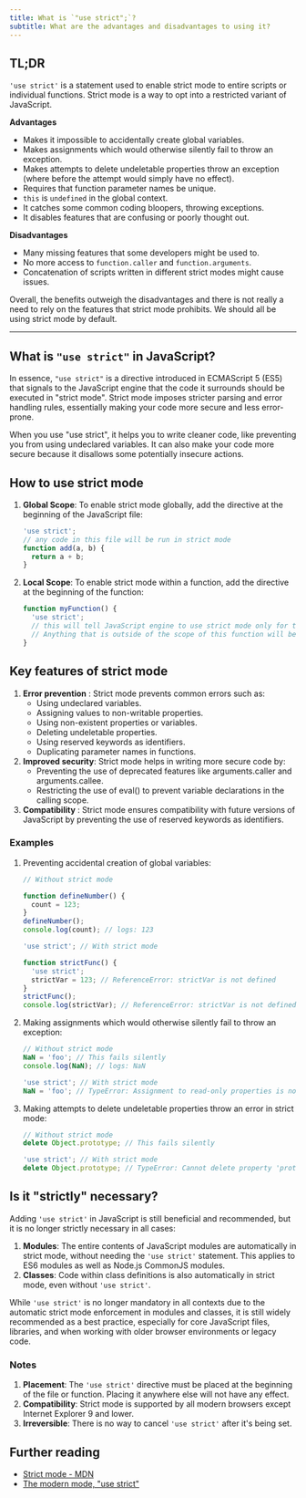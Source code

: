 ```yaml
---
title: What is `"use strict";`?
subtitle: What are the advantages and disadvantages to using it?
---
```


## TL;DR

`'use strict'` is a statement used to enable strict mode to entire scripts or individual functions. Strict mode is a way to opt into a restricted variant of JavaScript.

**Advantages**

- Makes it impossible to accidentally create global variables.
- Makes assignments which would otherwise silently fail to throw an exception.
- Makes attempts to delete undeletable properties throw an exception (where before the attempt would simply have no effect).
- Requires that function parameter names be unique.
- `this` is `undefined` in the global context.
- It catches some common coding bloopers, throwing exceptions.
- It disables features that are confusing or poorly thought out.

**Disadvantages**

- Many missing features that some developers might be used to.
- No more access to `function.caller` and `function.arguments`.
- Concatenation of scripts written in different strict modes might cause issues.

Overall, the benefits outweigh the disadvantages and there is not really a need to rely on the features that strict mode prohibits. We should all be using strict mode by default.

---

## What is `"use strict"` in JavaScript?

In essence, `"use strict"` is a directive introduced in ECMAScript 5 (ES5) that signals to the JavaScript engine that the code it surrounds should be executed in "strict mode". Strict mode imposes stricter parsing and error handling rules, essentially making your code more secure and less error-prone.

When you use "use strict", it helps you to write cleaner code, like preventing you from using undeclared variables. It can also make your code more secure because it disallows some potentially insecure actions.

## How to use strict mode

1. **Global Scope**: To enable strict mode globally, add the directive at the beginning of the JavaScript file:

   ```js
   'use strict';
   // any code in this file will be run in strict mode
   function add(a, b) {
     return a + b;
   }
   ```

2. **Local Scope**: To enable strict mode within a function, add the directive at the beginning of the function:

   ```js
   function myFunction() {
     'use strict';
     // this will tell JavaScript engine to use strict mode only for the `myFunction`
     // Anything that is outside of the scope of this function will be treated as non-strict mode unless specified to use strict mode
   }
   ```

## Key features of strict mode

1. **Error prevention** : Strict mode prevents common errors such as:
   - Using undeclared variables.
   - Assigning values to non-writable properties.
   - Using non-existent properties or variables.
   - Deleting undeletable properties.
   - Using reserved keywords as identifiers.
   - Duplicating parameter names in functions.
2. **Improved security**: Strict mode helps in writing more secure code by:
   - Preventing the use of deprecated features like arguments.caller and arguments.callee.
   - Restricting the use of eval() to prevent variable declarations in the calling scope.
3. **Compatibility** : Strict mode ensures compatibility with future versions of JavaScript by preventing the use of reserved keywords as identifiers.

### Examples

1. Preventing accidental creation of global variables:

   ```js
   // Without strict mode

   function defineNumber() {
     count = 123;
   }
   defineNumber();
   console.log(count); // logs: 123
   ```

   ```js
   'use strict'; // With strict mode

   function strictFunc() {
     'use strict';
     strictVar = 123; // ReferenceError: strictVar is not defined
   }
   strictFunc();
   console.log(strictVar); // ReferenceError: strictVar is not defined
   ```

2. Making assignments which would otherwise silently fail to throw an exception:

   ```js
   // Without strict mode
   NaN = 'foo'; // This fails silently
   console.log(NaN); // logs: NaN
   ```

   ```js
   'use strict'; // With strict mode
   NaN = 'foo'; // TypeError: Assignment to read-only properties is not allowed in strict mode
   ```

3. Making attempts to delete undeletable properties throw an error in strict mode:

   ```js
   // Without strict mode
   delete Object.prototype; // This fails silently
   ```

   ```js
   'use strict'; // With strict mode
   delete Object.prototype; // TypeError: Cannot delete property 'prototype' of function Object() { [native code] }
   ```

## Is it "strictly" necessary?

Adding `'use strict'` in JavaScript is still beneficial and recommended, but it is no longer strictly necessary in all cases:

1. **Modules**: The entire contents of JavaScript modules are automatically in strict mode, without needing the `'use strict'` statement. This applies to ES6 modules as well as Node.js CommonJS modules.
2. **Classes**: Code within class definitions is also automatically in strict mode, even without `'use strict'`.

While `'use strict'` is no longer mandatory in all contexts due to the automatic strict mode enforcement in modules and classes, it is still widely recommended as a best practice, especially for core JavaScript files, libraries, and when working with older browser environments or legacy code.

### Notes

1. **Placement**: The `'use strict'` directive must be placed at the beginning of the file or function. Placing it anywhere else will not have any effect.
1. **Compatibility**: Strict mode is supported by all modern browsers except Internet Explorer 9 and lower.
1. **Irreversible**: There is no way to cancel `'use strict'` after it's being set.

## Further reading

- [Strict mode - MDN](https://developer.mozilla.org/en-US/docs/Web/JavaScript/Reference/Strict_mode)
- [The modern mode, "use strict"](https://javascript.info/strict-mode)
